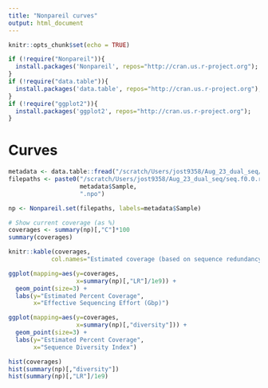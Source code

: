 ```yaml
---
title: "Nonpareil curves"
output: html_document
---
```


```r
knitr::opts_chunk$set(echo = TRUE)

if (!require("Nonpareil")){
  install.packages('Nonpareil', repos="http://cran.us.r-project.org");  
}
if (!require("data.table")){
  install.packages('data.table', repos="http://cran.us.r-project.org");
}
if (!require("ggplot2")){
  install.packages('ggplot2', repos="http://cran.us.r-project.org");
}
```

# Curves
```r
metadata <- data.table::fread("/scratch/Users/jost9358/Aug_23_dual_seq/metadata.csv")
filepaths <- paste0("/scratch/Users/jost9358/Aug_23_dual_seq/seq.f0.0.r0.0.nonhost.nonpareil/", 
                    metadata$Sample, 
                    ".npo")

np <- Nonpareil.set(filepaths, labels=metadata$Sample)

# Show current coverage (as %)
coverages <- summary(np)[,"C"]*100 
summary(coverages)

knitr::kable(coverages,
            col.names="Estimated coverage (based on sequence redundancy)")

ggplot(mapping=aes(y=coverages,
                   x=summary(np)[,"LR"]/1e9)) +
  geom_point(size=3) +
  labs(y="Estimated Percent Coverage",
       x="Effective Sequencing Effort (Gbp)")

ggplot(mapping=aes(y=coverages,
                   x=summary(np)[,"diversity"])) +
  geom_point(size=3) +
  labs(y="Estimated Percent Coverage",
       x="Sequence Diversity Index")

hist(coverages)
hist(summary(np)[,"diversity"])
hist(summary(np)[,"LR"]/1e9)
```
